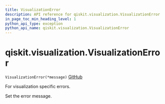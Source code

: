 ```yaml
---
title: VisualizationError
description: API reference for qiskit.visualization.VisualizationError
in_page_toc_min_heading_level: 1
python_api_type: exception
python_api_name: qiskit.visualization.VisualizationError
---
```


# qiskit.visualization.VisualizationError

<span id="qiskit.visualization.VisualizationError" />

`VisualizationError(*message)` [GitHub](https://github.com/qiskit/qiskit/tree/stable/0.18/qiskit/visualization/exceptions.py "view source code")

For visualization specific errors.

Set the error message.

